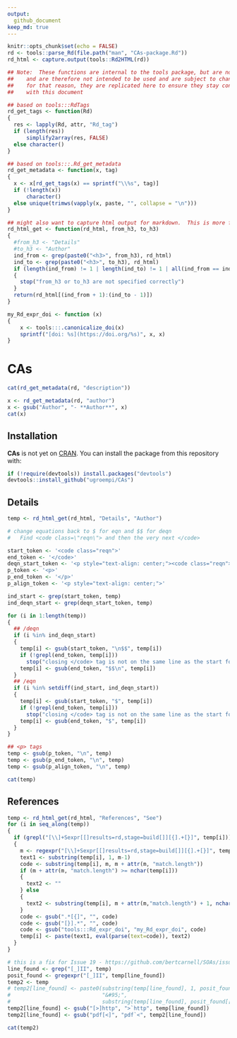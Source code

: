 ```yaml
---
output: 
  github_document
keep_md: true
---
```


```r
knitr::opts_chunk$set(echo = FALSE)
rd <- tools::parse_Rd(file.path("man", "CAs-package.Rd"))
rd_html <- capture.output(tools::Rd2HTML(rd))

## Note:  These functions are internal to the tools package, but are not exposed
##    and are therefore not intended to be used and are subject to change.
##    for that reason, they are replicated here to ensure they stay consistent
##    with this document

## based on tools:::RdTags
rd_get_tags <- function(Rd)
{
  res <- lapply(Rd, attr, "Rd_tag")
  if (length(res)) 
      simplify2array(res, FALSE)
  else character()
}

## based on tools:::.Rd_get_metadata
rd_get_metadata <- function(x, tag)
{
  x <- x[rd_get_tags(x) == sprintf("\\%s", tag)]
  if (!length(x)) 
      character()
  else unique(trimws(vapply(x, paste, "", collapse = "\n")))
}

## might also want to capture html output for markdown.  This is more fragile
rd_html_get <- function(rd_html, from_h3, to_h3)
{
  #from_h3 <- "Details"
  #to_h3 <- "Author"
  ind_from <- grep(paste0("<h3>", from_h3), rd_html)
  ind_to <- grep(paste0("<h3>", to_h3), rd_html)
  if (length(ind_from) != 1 | length(ind_to) != 1 | all(ind_from == ind_to))
  {
    stop("from_h3 or to_h3 are not specified correctly")
  }
  return(rd_html[(ind_from + 1):(ind_to - 1)])
}

my_Rd_expr_doi <- function (x) 
{
    x <- tools:::.canonicalize_doi(x)
    sprintf("[doi: %s](https://doi.org/%s)", x, x)
}
```

<!--- DO NOT EDIT:  AUTOMATICALLY GENERATED from README.Rmd -->

# CAs

```r
cat(rd_get_metadata(rd, "description"))
```

```r
x <- rd_get_metadata(rd, "author")
x <- gsub("Author", "- **Author**", x)
cat(x)
```


## Installation

**CAs** is not yet on [CRAN](https://CRAN.R-project.org). You can install the package from this repository with:

```r
if (!require(devtools)) install.packages("devtools")
devtools::install_github("ugroempi/CAs")
```

## Details

```r
temp <- rd_html_get(rd_html, "Details", "Author") 

# change equations back to $ for eqn and $$ for deqn
#   Find <code class=\"reqn\"> and then the very next </code>

start_token <- '<code class="reqn">'
end_token <- '</code>'
deqn_start_token <- '<p style="text-align: center;"><code class="reqn">'
p_token <- '<p>'
p_end_token <- '</p>'
p_align_token <- '<p style="text-align: center;">'

ind_start <- grep(start_token, temp)
ind_deqn_start <- grep(deqn_start_token, temp)

for (i in 1:length(temp))
{
  ## /deqn
  if (i %in% ind_deqn_start)
  {
    temp[i] <- gsub(start_token, "\n$$", temp[i])
    if (!grepl(end_token, temp[i]))
      stop("closing </code> tag is not on the same line as the start for an equation")
    temp[i] <- gsub(end_token, "$$\n", temp[i])
  }
  ## /eqn
  if (i %in% setdiff(ind_start, ind_deqn_start))
  {
    temp[i] <- gsub(start_token, "$", temp[i])
    if (!grepl(end_token, temp[i]))
      stop("closing </code> tag is not on the same line as the start for an equation")
    temp[i] <- gsub(end_token, "$", temp[i])
  }
}

## <p> tags
temp <- gsub(p_token, "\n", temp)
temp <- gsub(p_end_token, "\n", temp)
temp <- gsub(p_align_token, "\n", temp)

cat(temp)
```

## References

```r
temp <- rd_html_get(rd_html, "References", "See") 
for (i in seq_along(temp))
{
  if (grepl("[\\]+Sexpr[[]results=rd,stage=build[]][{].+[}]", temp[i]))
  {
    m <- regexpr("[\\]+Sexpr[[]results=rd,stage=build[]][{].+[}]", temp[i])
    text1 <- substring(temp[i], 1, m-1)
    code <- substring(temp[i], m, m + attr(m, "match.length"))
    if (m + attr(m, "match.length") >= nchar(temp[i]))
    {
      text2 <- ""
    } else
    {
      text2 <- substring(temp[i], m + attr(m,"match.length") + 1, nchar(temp[i]))
    }
    code <- gsub(".*[{]", "", code)
    code <- gsub("[}].*", "", code)
    code <- gsub("tools:::Rd_expr_doi", "my_Rd_expr_doi", code)
    temp[i] <- paste(text1, eval(parse(text=code)), text2)
  }
}

# this is a fix for Issue 19 - https://github.com/bertcarnell/SOAs/issues/19
line_found <- grep("[_]II", temp)
posit_found <- gregexpr("[_]II", temp[line_found])
temp2 <- temp
# temp2[line_found] <- paste0(substring(temp[line_found], 1, posit_found[[1]][2]-1),
#                             "&#95;",
#                             substring(temp[line_found], posit_found[[1]][2]+1, nchar(temp[line_found])))
temp2[line_found] <- gsub("[>]http", ">`http", temp[line_found])
temp2[line_found] <- gsub("pdf[<]", "pdf`<", temp2[line_found])

cat(temp2)
```

